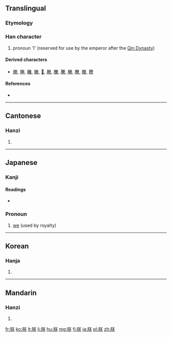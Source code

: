 ==Translingual==
===Etymology===
{{Han compound|舟|灷|alt2=关}}
{{Han etyl}}

===Han character===
{{Han char|rn=74|rad=月|as=06|sn=10|four=7823<sub>4</sub>|canj=月廿大 (BTK)}}

# pronoun 'I' (reserved for use by the emperor after the [[w:Qin Dynasty|Qin Dynasty]])

====Derived characters====
* [[勝]], [[塍]], [[螣]], [[縢]], [[𠗲]], [[滕]], [[黱]], [[騰]], [[幐]], [[賸]], [[榺]], [[謄]]

====References====
* {{Han ref|kx=0505.190|dkj=14361|dj=0884.120|hdz=32071.050|uh=6715|ud=26389|bh=AED3|bd=44755}}

----

==Cantonese==

===Hanzi===
{{yue-hanzi|jyut=zam6|y=jam6}}

# {{defn|lang=yue|sort=月06}}

----

==Japanese==

===Kanji===
{{ja-kanji|grade=c|rs=月06}}

====Readings====
* {{ja-readings
|goon=[[じん]] (jin) < [[ぢむ]] (dimu) {{qualifier|non-[[w:Jōyō kanji|Jōyō]] reading}}
|kanon=[[ちん]] (chin) < [[ちむ]] (chimu)
|kun=[[われ]] (ware), [[きざし]] (kizashi)}}

===Pronoun===
{{ja-pos|k|pronoun|hira=ちん|rom=chin}} 

# [[we]] (used by royalty)

----

==Korean==

===Hanja===
{{ko-hanja|hangeul=짐|eumhun=|rv=jim|mr=chim|y=cim}}

# {{defn|lang=ko|sort=月06}}

----

==Mandarin==

===Hanzi===
{{cmn-hanzi|pin=[[zhèn]] ([[zhen4]])|wg=chen<sup>4</sup>}}

# {{defn|lang=cmn|sort=月06}}

[[fr:朕]]
[[ko:朕]]
[[lt:朕]]
[[li:朕]]
[[hu:朕]]
[[mg:朕]]
[[fj:朕]]
[[ja:朕]]
[[pl:朕]]
[[zh:朕]]